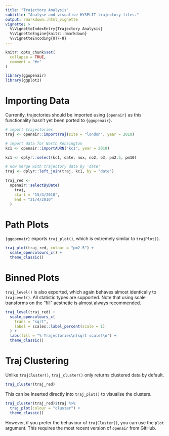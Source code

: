 ```yaml
---
title: "Trajectory Analysis"
subtitle: "Analyse and visualise HYSPLIT trajectory files."
output: rmarkdown::html_vignette
vignette: >
  %\VignetteIndexEntry{Trajectory Analysis}
  %\VignetteEngine{knitr::rmarkdown}
  %\VignetteEncoding{UTF-8}
---
```


```r
knitr::opts_chunk$set(
  collapse = TRUE,
  comment = "#>"
)
```

```r
library(ggopenair)
library(ggplot2)
```

# Importing Data

Currently, trajectories should be imported using `{openair}` as this functionality hasn't yet been ported to `{ggopenair}`.

```r
# import trajectories
traj <- openair::importTraj(site = "london", year = 2010)

# import data for North Kensington
kc1 <- openair::importAURN("kc1", year = 2010)

kc1 <- dplyr::select(kc1, date, nox, no2, o3, pm2.5, pm10)

# now merge with trajectory data by 'date'
traj <- dplyr::left_join(traj, kc1, by = "date")

traj_red <-
  openair::selectByDate(
    traj,
    start = "15/4/2010",
    end = "21/4/2010"
  )
```

# Path Plots

`{ggopenair}` exports `traj_plot()`, which is extremely similar to `trajPlot()`.

```r
traj_plot(traj_red, colour = "pm2.5") +
  scale_opencolours_c() +
  theme_classic()
```

# Binned Plots

`traj_level()` is also exported, which again behaves almost identically to `trajLevel()`. All statistic types are supported. Note that using scale transforms on the "fill" aesthetic is almost always recommended.

```r
traj_level(traj_red) +
  scale_opencolours_c(
    trans = "sqrt",
    label = scales::label_percent(scale = 1)
  ) +
  labs(fill = "% Trajectories\n(sqrt scale)\n") +
  theme_classic()
```

# Traj Clustering

Unlike `trajCluster()`, `traj_cluster()` only returns clustered data by default.

```r
traj_cluster(traj_red)
```

This can be inserted directly into `traj_plot()` to visualise the clusters. 

```r
traj_cluster(traj_red)$traj %>%
  traj_plot(colour = "cluster") +
  theme_classic()
```

However, if you prefer the behaviour of `trajCluster()`, you can use the `plot` argument. This requires the most recent version of `openair` from GitHub.

<!-- ```{r} -->
<!-- traj_cluster(traj_red, plot = TRUE) & -->
<!--   theme_classic() & -->
<!--   theme(legend.position = "top") -->
<!-- ``` -->

